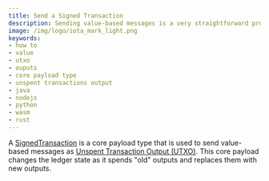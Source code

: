 ```yaml
---
title: Send a Signed Transaction
description: Sending value-based messages is a very straightforward process. You will only need to provide a valid seed, output addresses, and amount.
image: /img/logo/iota_mark_light.png
keywords:
- how to
- value
- utxo
- ouputs
- core payload type
- unspent transactions output
- java
- nodejs
- python
- wasm
- rust
---
```


A [SignedTransaction](./../explanations/messages_payloads_and_transactions.md#signedtransaction) is a core payload type
that is used to send value-based messages as
[Unspent Transaction Output (UTXO)](./../explanations/messages_payloads_and_transactions#unspent-transaction-output-utxo).
This core payload changes the ledger state as it spends "old" outputs and replaces them with new outputs.

<WalletRecommendation />

<Tabs groupId="language">
  <TabItem value="java" label="Java">
    <JavaTransaction />
  </TabItem>
  <TabItem value="nodejs" label="Nodejs">
    <NodejsGetTransaction />
  </TabItem>
  <TabItem value="python" label="Python">
    <PythonGetTransaction />
  </TabItem>
  <TabItem value="rust" label="Rust">
    <RustGetTransaction />
  </TabItem>
  <TabItem value="wasm" label="Wasm">
    <WasmGetTransaction />
  </TabItem>
</Tabs>

<DustProtection />
